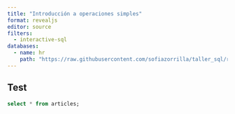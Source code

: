 ```yaml
---
title: "Introducción a operaciones simples"
format: revealjs
editor: source
filters: 
  - interactive-sql
databases:
  - name: hr
    path: "https://raw.githubusercontent.com/sofiazorrilla/taller_sql/refs/heads/main/data/doaj-article-sample.db.sql"
---
```


## Test

```.sql
select * from articles;
```

